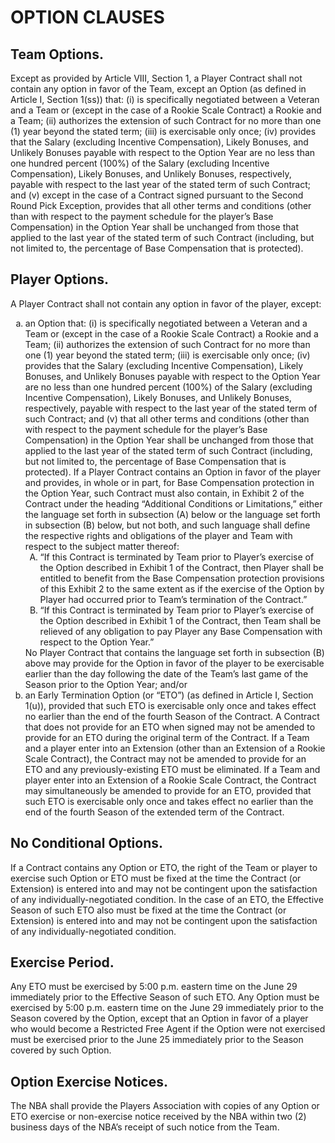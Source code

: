 # OPTION CLAUSES

## Team Options.

Except as provided by Article VIII, Section 1, a Player Contract shall not contain any option in favor of the Team, except an Option (as defined in Article I, Section 1(ss)) that: (i) is specifically negotiated between a Veteran and a Team or (except in the case of a Rookie Scale Contract) a Rookie and a Team; (ii) authorizes the extension of such Contract for no more than one (1) year beyond the stated term; (iii) is exercisable only once; (iv) provides that the Salary (excluding Incentive Compensation), Likely Bonuses, and Unlikely Bonuses payable with respect to the Option Year are no less than one hundred percent (100%) of the Salary (excluding Incentive Compensation), Likely Bonuses, and Unlikely Bonuses, respectively, payable with respect to the last year of the stated term of such Contract; and (v) except in the case of a Contract signed pursuant to the Second Round Pick Exception, provides that all other terms and conditions (other than with respect to the payment schedule for the player's Base Compensation) in the Option Year shall be unchanged from those that applied to the last year of the stated term of such Contract (including, but not limited to, the percentage of Base Compensation that is protected).

## Player Options.

A Player Contract shall not contain any option in favor of the player, except:

(a) an Option that: (i) is specifically negotiated between a Veteran and a Team or (except in the case of a Rookie Scale Contract) a Rookie and a Team; (ii) authorizes the extension of such Contract for no more than one (1) year beyond the stated term; (iii) is exercisable only once; (iv) provides that the Salary (excluding Incentive Compensation), Likely Bonuses, and Unlikely Bonuses payable with respect to the Option Year are no less than one hundred percent (100%) of the Salary (excluding Incentive Compensation), Likely Bonuses, and Unlikely Bonuses, respectively, payable with respect to the last year of the stated term of such Contract; and (v) that all other terms and conditions (other than with respect to the payment schedule for the player's Base Compensation) in the Option Year shall be unchanged from those that applied to the last year of the stated term of such Contract (including, but not limited to, the percentage of Base Compensation that is protected). If a Player Contract contains an Option in favor of the player and provides, in whole or in part, for Base Compensation protection in the Option Year, such Contract must also contain, in Exhibit 2 of the Contract under the heading "Additional Conditions or Limitations," either the language set forth in subsection (A) below or the language set forth in subsection (B) below, but not both, and such language shall define the respective rights and obligations of the player and Team with respect to the subject matter thereof:
    (A) "If this Contract is terminated by Team prior to Player's exercise of the Option described in Exhibit 1 of the Contract, then Player shall be entitled to benefit from the Base Compensation protection provisions of this Exhibit 2 to the same extent as if the exercise of the Option by Player had occurred prior to Team's termination of the Contract."
    (B) "If this Contract is terminated by Team prior to Player's exercise of the Option described in Exhibit 1 of the Contract, then Team shall be relieved of any obligation to pay Player any Base Compensation with respect to the Option Year."
    
    No Player Contract that contains the language set forth in subsection (B) above may provide for the Option in favor of the player to be exercisable earlier than the day following the date of the Team's last game of the Season prior to the Option Year; and/or
(b) an Early Termination Option (or "ETO") (as defined in Article I, Section 1(u)), provided that such ETO is exercisable only once and takes effect no earlier than the end of the fourth Season of the Contract. A Contract that does not provide for an ETO when signed may not be amended to provide for an ETO during the original term of the Contract. If a Team and a player enter into an Extension (other than an Extension of a Rookie Scale Contract), the Contract may not be amended to provide for an ETO and any previously-existing ETO must be eliminated. If a Team and player enter into an Extension of a Rookie Scale Contract, the Contract may simultaneously be amended to provide for an ETO, provided that such ETO is exercisable only once and takes effect no earlier than the end of the fourth Season of the extended term of the Contract.

## No Conditional Options.

If a Contract contains any Option or ETO, the right of the Team or player to exercise such Option or ETO must be fixed at the time the Contract (or Extension) is entered into and may not be contingent upon the satisfaction of any individually-negotiated condition. In the case of an ETO, the Effective Season of such ETO also must be fixed at the time the Contract (or Extension) is entered into and may not be contingent upon the satisfaction of any individually-negotiated condition.

## Exercise Period.

Any ETO must be exercised by 5:00 p.m. eastern time on the June 29 immediately prior to the Effective Season of such ETO. Any Option must be exercised by 5:00 p.m. eastern time on the June 29 immediately prior to the Season covered by the Option, except that an Option in favor of a player who would become a Restricted Free Agent if the Option were not exercised must be exercised prior to the June 25 immediately prior to the Season covered by such Option.

## Option Exercise Notices.

The NBA shall provide the Players Association with copies of any Option or ETO exercise or non-exercise notice received by the NBA within two (2) business days of the NBA's receipt of such notice from the Team.
